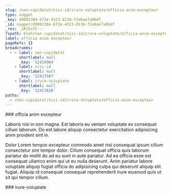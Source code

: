 ```yaml
---
slug: /non-cupidatat/nisi-id/irure-voluptate/officia-anim-excepteur
type: nugget
_key: d9002384-672e-4323-813b-f2e6ae7a9bdf
_id: nugget/d9002384-672e-4323-813b-f2e6ae7a9bdf
_rev: _iKCEoTC---
fspath: blah/non-cupidatat/nisi-id/irure-voluptate/officia-anim-excepteur.md
label: officia anim excepteur
pageRefs: {}
breadcrumbs:
  - - label: non-cupidatat
      shortlabel: null
      _key: '12416964'
    - label: nisi-id
      shortlabel: null
      _key: '12417567'
    - label: irure-voluptate
      shortlabel: null
      _key: '12417628'
paths:
  - /non-cupidatat/nisi-id/irure-voluptate/officia-anim-excepteur
---
```


<NuggetArea>
<Nugget slug="/non-cupidatat/nisi-id/irure-voluptate/officia-anim-excepteur" type="nugget" _key="d9002384-672e-4323-813b-f2e6ae7a9bdf" _id="nugget/d9002384-672e-4323-813b-f2e6ae7a9bdf" _rev="_iKCEoTC---" fspath="blah/non-cupidatat/nisi-id/irure-voluptate/officia-anim-excepteur.md" label="officia anim excepteur" paths="/non-cupidatat/nisi-id/irure-voluptate/officia-anim-excepteur">
<NuggetBody>
### officia anim excepteur

Laboris nisi in non magna. Est laboris eu veniam voluptate ex consequat cillum laborum. Do est labore aliquip consectetur exercitation adipisicing anim proident sint in.

Dolor Lorem tempor excepteur commodo amet nisi consequat ipsum cillum consectetur sint tempor dolor. Cillum consequat officia quis laborum pariatur do mollit do ad eu sunt in aute pariatur. Ad ea officia esse est consequat ullamco enim qui ut eu nulla deserunt. Anim pariatur labore voluptate aliquip fugiat officia do adipisicing culpa qui deserunt aliquip elit fugiat. Aliquip id consequat consequat reprehenderit irure eiusmod quis ut sit qui tempor cillum.

</NuggetBody>
<Breadcrumbs>
<Crumbs>
<Crumb _key="12416964" label="non-cupidatat" /><Crumb _key="12417567" label="nisi-id" /><Crumb _key="12417628" label="irure-voluptate" />
</Crumbs>
</Breadcrumbs>
</Nugget>

<NuggetsInbound>
</NuggetsInbound>
<NuggetsOutbound>
</NuggetsOutbound>
</NuggetArea>
<PassagesInbound>
<Passage direction="inbound" type="passage" _key="12417628" _id="passage/12417628" _rev="_iKCEoS6---" label="irure-voluptate" passage="irure-voluptate" fspath="blah/non-cupidatat/nisi-id/irure-voluptate" paths="/non-cupidatat/nisi-id/irure-voluptate" slug="/non-cupidatat/nisi-id/irure-voluptate">
<NuggetBody>
### irure-voluptate

</NuggetBody>
<Breadcrumbs>
<Crumbs>
<Crumb _key="12416964" label="non-cupidatat" /><Crumb _key="12417567" label="nisi-id" />
</Crumbs>
</Breadcrumbs>
</Passage>

</PassagesInbound>
<PassagesOutbound>
</PassagesOutbound>